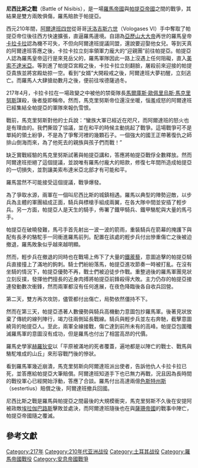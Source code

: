 {{Infobox military conflict
|conflict=尼西比斯之戰
|image=
|caption=
|partof= 
|date=217年
|place=[[努賽賓|努賽賓]]，[[亞美尼亞高原|亞美尼亞高原]]南部
|result=帕提亞帝國勝利<br>[[羅馬帝國|羅馬帝國]]賠償[[帕提亞帝國|帕提亞帝國]]5000萬銀幣<ref>{{Cite web |url=http://www.iranicaonline.org/articles/artabanus-parth |title=存档副本 |accessdate=2014-03-01 |archive-date=2014-03-07 |archive-url=https://web.archive.org/web/20140307063927/http://www.iranicaonline.org/articles/artabanus-parth |dead-url=no }}</ref>
|combatant1=帕提亞帝國
|combatant2=羅馬帝國
|commander1=[[阿爾達班三世|阿爾達班三世]]
|commander2=[[馬克里努斯|馬克里努斯]]
|strength1=不詳
|strength2=不詳
|casualties1=極大
|casualties2=極大
}}
{{Campaignbox 罗马-波斯战争}}
'''尼西比斯之戰'''（Battle of Nisibis），是一場[[羅馬帝國|羅馬帝國]]與[[帕提亞帝國|帕提亞帝國]]之間的戰爭，其結果是雙方兩敗俱傷，羅馬賠款于帕提亞。

西元210年間，[[阿爾達班四世|阿爾達班四世]]從哥哥[[沃洛吉斯六世|沃洛吉斯六世]]（Vologases VI）手中奪取了帕提亞帝位後往西方快速擴張，直逼羅馬邊境。自詡為[[亞歷山大大帝|亞歷山大大帝]]再世的羅馬皇帝[[卡拉卡拉|卡拉卡拉]]認為機不可失，不但向阿爾達班提議同盟，還說要迎娶他女兒。等到天真的阿爾達班答應之後，卡拉卡拉立刻率領軍力龐大的“迎親團”前往帕提亞。帕提亞人認為羅馬皇帝這行是來見岳父的，羅馬軍隊因此一路上沒遇上任何阻礙，直入[[美索不達米亞|美索不達米亞]]。等到進了帕提亞宮殿之後，卡拉卡拉立刻翻臉，屠殺前來迎接的帕提亞貴族並將宮殿劫掠一空。看到“女婿”大開殺戒之後，阿爾達班大夢初醒，立刻逃亡。而羅馬人大肆搶劫數月之後，便前往埃德薩過冬。

217年4月，卡拉卡拉在一場政變之中被他的禁衛隊長[[馬爾庫斯·歐佩里烏斯·馬克里努斯|馬爾庫斯·歐佩里烏斯·馬克里努斯]]謀殺，後者旋即稱帝。然而，馬克里努斯帝位還沒坐暖，惱羞成怒的阿爾達班已經集結全帕提亞的軍隊來報仇雪恨。 

戰前，馬克里努斯對他的士兵說：“蠻族大軍已經近在咫尺，而阿爾達班的怒火也是有理由的。我們撕毀了協議，並在和平的時候主動挑起了戰爭。這場戰爭可不是單純的領土紛爭，不是為了爭奪河裡的幾顆石子。一個強大的國王正帶著復仇之師排山倒海而來，為了他死去的親族與孩子們而戰！”

缺乏實戰經驗的馬克里努斯試著與帕提亞講和，答應將帕提亞戰俘全數釋放。然而阿爾達班拒絕了這個提議，並說唯有羅馬付龐大的賠款，修復七年間所造成帕提亞的一切損失，並割讓美索布達米亞北部才有可能和平。 

羅馬當然不可能接受這個提議，戰爭爆發。

為了爭取水源，兩軍在一個叫尼西比斯的城鎮相遇。羅馬以典型的陣勢迎敵，以步兵為主體的軍團組成正面，騎兵與標槍手組成兩翼，在各大隊中間並安插了輕步兵。另一方面，帕提亞人是天生的騎手，佈署了鐵甲騎兵、鐵甲駱駝與大量的馬弓手。 

帕提亞在破曉發難，馬弓手首先射出一波一波的箭雨，重裝騎兵在箭幕的掩護下與配有長矛的駱駝手一同衝進羅馬前列。配置在該處的輕步兵付出慘重傷亡之後被迫撤退，羅馬敗象似乎越來越明顯。

然而，輕步兵在撤退的同時也在戰場上佈下了大量的[[鐵蒺藜|鐵蒺藜]]，意圖追擊的帕提亞騎兵直接撞上了滿地的鉤刺。騎士們紛紛落馬，帕提亞進攻節奏一時被打亂。在沒有坐騎的情況下，帕提亞優勢不再，戰士們被迫徒步作戰。重整過後的羅馬軍團見狀立刻反撲，發揮他們擅長的近身肉搏將帕提亞前鋒殺得大敗。主力仍存的帕提亞接連發動數次衝鋒，然而兩軍都沒有任何進展，在夜色降臨後各自收兵回營。

第二天，雙方再次攻防，儘管都付出傷亡，局勢依然僵持不下。

然而在第三天，帕提亞憑著人數優勢與騎兵高機動力意圖包抄羅馬軍。後著見狀放棄了傳統的線列陣行，竭力往兩側延長戰線。騎兵與輕步兵並左右奔馳，截擊意圖繞背的帕提亞人。至此，兩軍全線接戰，傷亡達到前所未有的高峰。帕提亞包圍殲滅羅馬軍的意圖沒有成功，但是羅馬也付出了相當高昂的代價。

羅馬史學家[[赫羅狄安|赫羅狄安]]以「平原被滿地的死者覆蓋，遍地都是以陣亡的戰士、戰馬與駱駝堆成的山丘」來形容戰鬥後的慘狀。

看到羅馬軍幾近崩潰，馬克里努斯向阿爾達班派出使者，告訴他仇人卡拉卡拉已死，並答應給帕提亞大筆賠償。阿爾達班知道手下也已無力再戰，況且因為長時間的戰役軍心已經開始浮動，答應了合談。羅馬付出高達兩億[[色斯特州斯|色斯特州斯]]（sestertius）賠償之後，阿爾達班撤兵回國。

尼西比斯之戰是羅馬與帕提亞之間最後的大規模衝突，馬克里努斯不久後在安提阿被政敵[[埃拉伽巴路斯|埃拉伽巴路斯]]擊敗並處決，而阿爾達班隨後也在與[[薩珊帝國|薩珊帝國]]的戰事中陣亡，帕提亞帝國隨之覆滅。
==參考文獻==
{{Reflist|2}}

[[Category:217年|Category:217年]]
[[Category:210年代亚洲战役|Category:210年代亚洲战役]]
[[Category:土耳其战役|Category:土耳其战役]]
[[Category:羅馬帝國戰役|Category:羅馬帝國戰役]]
[[Category:安息帝國戰爭|Category:安息帝國戰爭]]